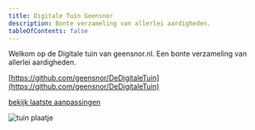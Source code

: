 ```yaml
---
title: Digitale Tuin Geensnor
description: Bonte verzameling van allerlei aardigheden.
tableOfContents: false
---
```



Welkom op de Digitale tuin van geensnor.nl. Een bonte verzameling van allerlei aardigheden.

[https://github.com/geensnor/DeDigitaleTuin](https://github.com/geensnor/DeDigitaleTuin)

[bekijk laatste aanpassingen](/laatste-aanpassingen)

<Image src={tuin} alt="tuin plaatje" />


